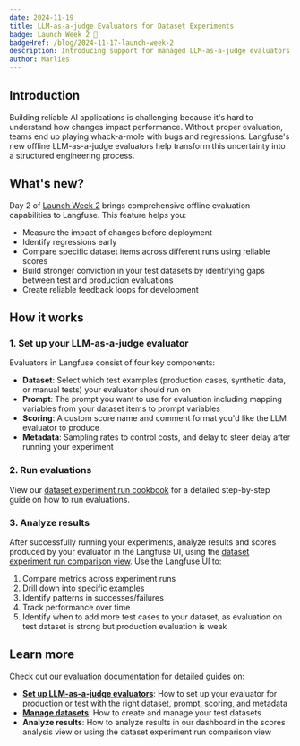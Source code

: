 ```yaml
---
date: 2024-11-19
title: LLM-as-a-judge Evaluators for Dataset Experiments
badge: Launch Week 2 🚀
badgeHref: /blog/2024-11-17-launch-week-2
description: Introducing support for managed LLM-as-a-judge evaluators for your dataset experiments.
author: Marlies
---
```



<ChangelogHeader />

## Introduction

Building reliable AI applications is challenging because it's hard to understand how changes impact performance. Without proper evaluation, teams end up playing whack-a-mole with bugs and regressions. Langfuse's new offline LLM-as-a-judge evaluators help transform this uncertainty into a structured engineering process.

## What's new?

Day 2 of [Launch Week 2](/blog/2024-11-17-launch-week-2) brings comprehensive offline evaluation capabilities to Langfuse. This feature helps you:

- Measure the impact of changes before deployment
- Identify regressions early
- Compare specific dataset items across different runs using reliable scores
- Build stronger conviction in your test datasets by identifying gaps between test and production evaluations
- Create reliable feedback loops for development

## How it works

<Steps>

### 1. Set up your LLM-as-a-judge evaluator

Evaluators in Langfuse consist of four key components:

- **Dataset**: Select which test examples (production cases, synthetic data, or manual tests) your evaluator should run on
- **Prompt**: The prompt you want to use for evaluation including mapping variables from your dataset items to prompt variables
- **Scoring**: A custom score name and comment format you'd like the LLM evaluator to produce
- **Metadata**: Sampling rates to control costs, and delay to steer delay after running your experiment

### 2. Run evaluations

View our [dataset experiment run cookbook](/docs/datasets/python-cookbook) for a detailed step-by-step guide on how to run evaluations.

### 3. Analyze results

After successfully running your experiments, analyze results and scores produced by your evaluator in the Langfuse UI, using the [dataset experiment run comparison view](/changelog/2024-11-18-dataset-runs-comparison-view). Use the Langfuse UI to:

1. Compare metrics across experiment runs
2. Drill down into specific examples
3. Identify patterns in successes/failures
4. Track performance over time
5. Identify when to add more test cases to your dataset, as evaluation on test dataset is strong but production evaluation is weak

</Steps>

## Learn more

Check out our [evaluation documentation](/docs/eval/overview) for detailed guides on:

- [**Set up LLM-as-a-judge evaluators**](/docs/scores/model-based-evals): How to set up your evaluator for production or test with the right dataset, prompt, scoring, and metadata
- [**Manage datasets**](/docs/datasets/overview): How to create and manage your test datasets
- **Analyze results**: How to analyze results in our dashboard in the scores analysis view or using the dataset experiment run comparison view
